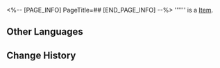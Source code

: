 <%-- [PAGE_INFO]
PageTitle=##
[END_PAGE_INFO] --%>
{{Item Infobox
|id          = 252102
|image       = Item .png{{subst:void|<!--$UPLOAD:<<SpriteOutput/ItemFigures/140289.png>-<Item .png>-<Item Icons>>-->}}
|type        = 
|invCategory = 
|rarity      = 4
|effect      = 
|description = 
}}
'''''' is a [[Item]].

==Other Languages==
{{Other Languages
|en   = 
|zhs  = 
|zht  = 
|ja   = 
|ko   = 
|es   = 
|fr   = 
|ru   = 
|th   = 
|vi   = 
|de   = 
|id   = 
|pt   = 
}}

==Change History==
{{Change History|3.2}}